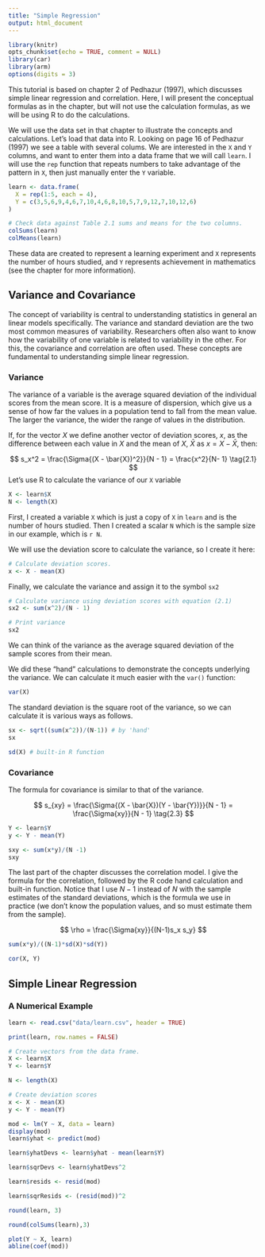 ```yaml
---
title: "Simple Regression"
output: html_document
---
```


```r
library(knitr)
opts_chunk$set(echo = TRUE, comment = NULL)
library(car)
library(arm)
options(digits = 3)
```

This tutorial is based on chapter 2 of Pedhazur (1997), which discusses simple linear regression and correlation.
Here, I will present the conceptual formulas as in the chapter, but will not use the calculation formulas, as we will be using R to do the calculations.

We will use the data set in that chapter to illustrate the concepts and calculations.
Let's load that data into R.
Looking on page 16 of Pedhazur (1997) we see a table with several colums.
We are interested in the `X` and `Y` columns, and want to enter them into a data frame that we will call `learn`.
I will use the `rep` function that repeats numbers to take advantage of the pattern in `X`, then just manually enter the `Y` variable.

```r
learn <- data.frame(
  X = rep(1:5, each = 4),
  Y = c(3,5,6,9,4,6,7,10,4,6,8,10,5,7,9,12,7,10,12,6)
)

# Check data against Table 2.1 sums and means for the two columns.
colSums(learn)
colMeans(learn)
```

These data are created to represent a learning experiment and `X` represents the number of hours studied, and `Y` represents achievement in mathematics (see the chapter for more information).

## Variance and Covariance

The concept of variability is central to understanding statistics in general an linear models specifically. 
The variance and standard deviation are the two most common measures of variability.
Researchers often also want to know how the variability of one variable is related to variability in the other. 
For this, the covariance and correlation are often used. 
These concepts are fundamental to understanding simple linear regression.

### Variance

The variance of a variable is the average squared deviation of the individual scores from the mean score.
It is a measure of dispersion, which give us a sense of how far the values in a population tend to fall from the mean value.
The larger the variance, the wider the range of values in the distribution.

If, for the vector $X$  we define another vector of deviation scores, $x$, as the difference between each value in $X$ and the mean of $X$, $\bar{X}$ as $x = X - \bar{X}$, then:

$$
s_x^2 = \frac{\Sigma{(X - \bar{X})^2}}{N - 1} = \frac{x^2}{N- 1} \tag{2.1}
$$
Let's use R to calculate the variance of our `X` variable

```r
X <- learn$X
N <- length(X)
```

First, I created a variable `X` which is just a copy of `X` in `learn` and is the number of hours studied.
Then I created a scalar `N` which is the sample size in our example, which is `r N`.

We will use the deviation score to calculate the variance, so I create it here:
```r
# Calculate deviation scores.
x <- X - mean(X) 
```

Finally, we calculate the variance and assign it to the symbol `sx2`
```r
# Calculate variance using deviation scores with equation (2.1)
sx2 <- sum(x^2)/(N - 1)

# Print variance
sx2
```

We can think of the variance as the average squared deviation of the sample scores from their mean.

We did these "hand" calculations to demonstrate the concepts underlying the variance. 
We can calculate it much easier with the `var()` function:

```r
var(X)
```

The standard deviation is the square root of the variance, so we can calculate it is various ways as follows.

```r
sx <- sqrt((sum(x^2))/(N-1)) # by 'hand'
sx

sd(X) # built-in R function
```

### Covariance

The formula for covariance is similar to that of the variance.

$$
s_{xy} = \frac{\Sigma{(X - \bar{X})(Y - \bar{Y})}}{N - 1} = \frac{\Sigma{xy}}{N - 1} \tag{2.3}
$$
```r
Y <- learn$Y
y <- Y - mean(Y)

sxy <- sum(x*y)/(N -1)
sxy
```

The last part of the chapter discusses the correlation model.
I give the formula for the correlation, followed by the R code hand calculation and built-in function.
Notice that I use $N-1$ instead of $N$ with the sample estimates of the standard deviations, which is the formula we use in practice (we don't know the population values, and so must estimate them from the sample).

$$
\rho = \frac{\Sigma{xy}}{(N-1)s_x s_y}
$$
```r
sum(x*y)/((N-1)*sd(X)*sd(Y))
```

```r
cor(X, Y)
```


## Simple Linear Regression

### A Numerical Example
```r
learn <- read.csv("data/learn.csv", header = TRUE)
```

```r
print(learn, row.names = FALSE)
```

```r
# Create vectors from the data frame.
X <- learn$X
Y <- learn$Y

N <- length(X)

# Create deviation scores
x <- X - mean(X)
y <- Y - mean(Y)
```

```r
mod <- lm(Y ~ X, data = learn)
display(mod)
learn$yhat <- predict(mod)

learn$yhatDevs <- learn$yhat - mean(learn$Y)

learn$sqrDevs <- learn$yhatDevs^2

learn$resids <- resid(mod)

learn$sqrResids <- (resid(mod))^2
```

```r
round(learn, 3)
```

```r
round(colSums(learn),3)
```

```r
plot(Y ~ X, learn)
abline(coef(mod))
```

